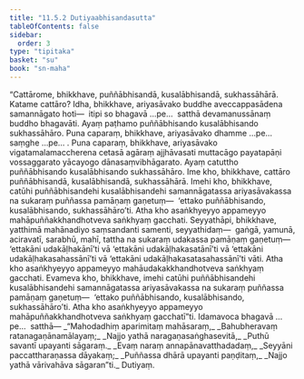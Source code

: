 ```yaml
---
title: "11.5.2 Dutiyaabhisandasutta"
tableOfContents: false
sidebar:
  order: 3
type: "tipitaka"
basket: "su"
book: "sn-maha"
---
```



<DynamicBreadcrumb />

<Division number="1038" book="sn-maha" bookNo="14" page="350">

<Paragraph number="2054" book="sn-maha">
“Cattārome, bhikkhave, puññābhisandā, kusalābhisandā, sukhassāhārā. Katame cattāro? Idha, bhikkhave, ariyasāvako buddhe aveccappasādena samannāgato hoti—  itipi so bhagavā …pe…  satthā devamanussānaṃ buddho bhagavāti. Ayaṃ paṭhamo puññābhisando kusalābhisando sukhassāhāro.
</Paragraph>

<Paragraph number="2055" book="sn-maha">
Puna caparaṃ, bhikkhave, ariyasāvako dhamme …pe…  saṃghe …pe… .
</Paragraph>

<Paragraph number="2056" book="sn-maha">
Puna caparaṃ, bhikkhave, ariyasāvako vigatamalamaccherena cetasā agāraṃ ajjhāvasati muttacāgo payatapāṇi vossaggarato yācayogo dānasaṃvibhāgarato. Ayaṃ catuttho puññābhisando kusalābhisando sukhassāhāro. Ime kho, bhikkhave, cattāro puññābhisandā, kusalābhisandā, sukhassāhārā.
</Paragraph>

<Paragraph number="2057" book="sn-maha">
Imehi kho, bhikkhave, catūhi puññābhisandehi kusalābhisandehi samannāgatassa ariyasāvakassa na sukaraṃ puññassa pamāṇaṃ gaṇetuṃ—  ‘ettako puññābhisando, kusalābhisando, sukhassāhāro’ti. Atha kho asaṅkhyeyyo appameyyo mahāpuññakkhandhotveva saṅkhyaṃ gacchati.
</Paragraph>

<Paragraph number="2058" book="sn-maha">
Seyyathāpi, bhikkhave, yatthimā mahānadiyo saṃsandanti samenti, seyyathidaṃ—  gaṅgā, yamunā, aciravatī, sarabhū, mahī, tattha na sukaraṃ udakassa pamāṇaṃ gaṇetuṃ—  ‘ettakāni udakāḷhakānī’ti vā ‘ettakāni udakāḷhakasatānī’ti vā ‘ettakāni udakāḷhakasahassānī’ti vā ‘ettakāni udakāḷhakasatasahassānī’ti vāti. Atha kho asaṅkhyeyyo appameyyo mahāudakakkhandhotveva saṅkhyaṃ gacchati. Evameva kho, bhikkhave, imehi catūhi puññābhisandehi kusalābhisandehi samannāgatassa ariyasāvakassa na sukaraṃ puññassa pamāṇaṃ gaṇetuṃ—  ‘ettako puññābhisando, kusalābhisando, sukhassāhāro’ti. Atha kho asaṅkhyeyyo appameyyo mahāpuññakkhandhotveva saṅkhyaṃ gacchatī”ti. Idamavoca bhagavā …pe…  satthā—
</Paragraph>

<Paragraph number="2059" type="verses" book="sn-maha">
_“Mahodadhiṃ aparimitaṃ mahāsaraṃ,_  
_Bahubheravaṃ ratanagaṇānamālayaṃ;_  
_Najjo yathā naragaṇasaṅghasevitā,_  
_Puthū savantī upayanti sāgaraṃ._  

</Paragraph>

<Paragraph number="2060" type="verses" book="sn-maha">
_Evaṃ naraṃ annapānavatthadadaṃ,_  
_Seyyāni paccattharaṇassa dāyakaṃ;_  
_Puññassa dhārā upayanti paṇḍitaṃ,_  
_Najjo yathā vārivahāva sāgaran”ti._  


</Paragraph>
</Division>

<Paragraph number="2061" type="center" book="sn-maha">
Dutiyaṃ.
</Paragraph>